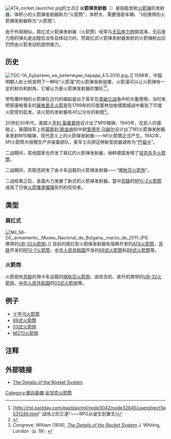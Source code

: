 {{NoteTA
|G1=Military
|G2=長度單位
|G3=Firearms
}}
[[File:AT4_rocket_launcher.jpg|thumb]]的士兵]]
'''火箭弹发射器'''（{{lang-en|Rocket launcher}}）是指能发射[[火箭弹|火箭弹]]的发射器，体积小的火箭弹发射器称为“火箭筒”，体积大、需要借助车辆、飞机携带的火箭弹发射器称为“火箭炮”。

由于外观相似，肩扛式火箭弹发射器（火箭筒）经常与[[无后座力炮|无后座力炮]]搞混淆，无后座力炮的弹丸是出膛后没有自体动力的，而肩扛式火箭弹发射器发射的火箭弹射出后仍然由火箭发动机提供推力。

== 历史 ==
[[File:ТОС-1А_Буратино_на_репетиции_парада_4.5.2010.jpg|thumb]]。]]
1598年，中国明朝人赵士桢发明了一种叫“火箭溜”的火箭弹发射装置，火箭溜可以让火箭弹有一定的射向和射角，它被认为是火箭弹发射器的雏形<ref>[http://mil.eastday.com/eastday/mil/node3042/node32845/userobject1ai531246.html“ 战场上的王道”——RPG从诞生到重生]{{dead link|date=2018年3月 |bot=InternetArchiveBot |fix-attempted=yes }}</ref><ref name="Needham1974">{{cite book|author=Joseph Needham|title=Science and Civilisation in China: Military Technology The Gunpowder Epic|url=http://books.google.com/books?id=BZxSnd2Xyb0C&pg=PA489|year=1974|publisher=Cambridge University Press|isbn=978-0-521-30358-3|page=488}}</ref>。 

带有爆炸物的火箭弹在近代的崛起是出于英军在[[拿破仑战争|拿破仑战争]]中的大量使用，当时发明家康格里夫的[[康格里夫火箭|康格里夫火箭]]是在1799年的印度塞林加帕塔围城战中看到了印度火箭受的启发。该火箭的发射器有45公分长的射膛<ref>Congreve, William (1814), [http://archive.org/stream/detailsrocketsy00Cong#page/n19/mode/1up ''The Details of the Rocket System''] J. Whiting, London（p. 19）</ref>。

20世纪30年代，美国人[[亨利·莫豪普特|亨利·莫豪普特]]设计出了M10榴弹，1940年，在前人的基础上，美国陆军上校[[莱斯利·斯金纳|莱斯利·斯金纳]]和中尉[[爱德华·乌赫尔|爱德华·乌赫尔]]设计出了M1火箭弹发射器来发射M10榴弹，现代意义上的火箭弹发射器——M1火箭筒正式产生。1942年，M1火箭筒大规模生产并装备部队，美军士兵把这种新型武器谑称为“[[巴祖卡火箭筒|巴祖卡]]”。

二战期间，其他国家也开发了肩扛的火箭弹发射器，纳粹德国发明了[[坦克杀手|坦克杀手火箭筒]]。

二战期间，苏联还研发了由卡车运载的火箭弹发射器——“[[喀秋莎火箭炮|喀秋莎火箭炮]]”。

二战结束之后，各国大力发展了新式的火箭弹发射器。當中[[苏联|苏联]]的[[RPG-2|RPG-2火箭筒]]成為了日後[[火箭推進榴彈|火箭推進榴彈]]系列的佼佼者。

== 类型 ==
=== 肩扛式 ===
[[File:Mil_Mi-24,_armamento,_Museo_Nacional_de_Bulgaria,_marzo_de_2011.JPG|thumb]]携带的[[UB-32|UB-32火箭炮]]。]]
目前的肩扛型火箭弹发射器有瑞典开发的[[AT4反坦克火箭筒|AT4火箭筒]]，[[苏联|苏联]]开发的[[RPG-7|RPG-7火箭筒]]，[[中华人民共和国|中华人民共和国]]开发的[[69式火箭筒|69式火箭筒]]和[[89式火箭筒|89式火箭筒]]等。

=== 火箭炮 ===
{{main|火箭炮}}
火箭炮有[[苏联|苏联]]的用卡车运载的[[喀秋莎火箭炮|喀秋莎火箭炮]]、由攻击机、直升机携带的[[UB-32|UB-32火箭炮]]，[[中华人民共和国|中华人民共和国]]的[[03式火箭炮|03式火箭炮]]等。

==例子==
*[[十字弓火箭筒|十字弓火箭筒]]
*[[89式火箭筒|89式火箭筒]]
*[[03式火箭炮|03式火箭炮]]
*[[M270多管火箭系統|M270火箭炮]]

== 注释 ==
{{Reflist}}

==外部链接==
*[http://archive.org/stream/detailsrocketsy00Cong#page/n19/mode/1up The Details of the Rocket System]

[[Category:單兵裝備|Category:單兵裝備]]
[[Category:反坦克火箭筒|]]